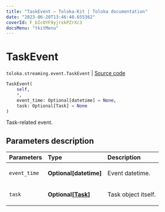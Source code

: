 ```yaml
---
title: "TaskEvent — Toloka-Kit | Toloka documentation"
date: "2023-06-20T13:46:40.655362"
coverId: F_bIcOYF9yjrxkPZrXc3
docsMenu: "tkitMenu"
---
```


# TaskEvent

`toloka.streaming.event.TaskEvent` | [Source code](https://github.com/Toloka/toloka-kit/blob/v1.2.0/src/streaming/event.py#L55)

```python
TaskEvent(
    self,
    *,
    event_time: Optional[datetime] = None,
    task: Optional[Task] = None
)
```

Task-related event.

## Parameters description

| Parameters | Type | Description |
| :----------| :----| :-----------|
`event_time`|**Optional\[datetime\]**|<p>Event datetime.</p>
`task`|**Optional\[[Task](/docs/toloka-kit/reference/toloka.client.task.Task)\]**|<p>Task object itself.</p>